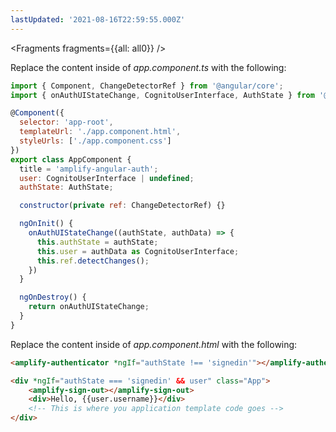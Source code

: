 ```yaml
---
lastUpdated: '2021-08-16T22:59:55.000Z'
---
```




<Fragments fragments={{all: all0}} />

Replace the content inside of *app.component.ts* with the following:
```js
import { Component, ChangeDetectorRef } from '@angular/core';
import { onAuthUIStateChange, CognitoUserInterface, AuthState } from '@aws-amplify/ui-components';

@Component({
  selector: 'app-root',
  templateUrl: './app.component.html',
  styleUrls: ['./app.component.css']
})
export class AppComponent {
  title = 'amplify-angular-auth';
  user: CognitoUserInterface | undefined;
  authState: AuthState;

  constructor(private ref: ChangeDetectorRef) {}

  ngOnInit() {
    onAuthUIStateChange((authState, authData) => {
      this.authState = authState;
      this.user = authData as CognitoUserInterface;
      this.ref.detectChanges();
    })
  }

  ngOnDestroy() {
    return onAuthUIStateChange;
  }
}
```

Replace the content inside of *app.component.html* with the following:
```html
<amplify-authenticator *ngIf="authState !== 'signedin'"></amplify-authenticator>

<div *ngIf="authState === 'signedin' && user" class="App">
    <amplify-sign-out></amplify-sign-out>
    <div>Hello, {{user.username}}</div>
    <!-- This is where you application template code goes -->  
</div>
```
